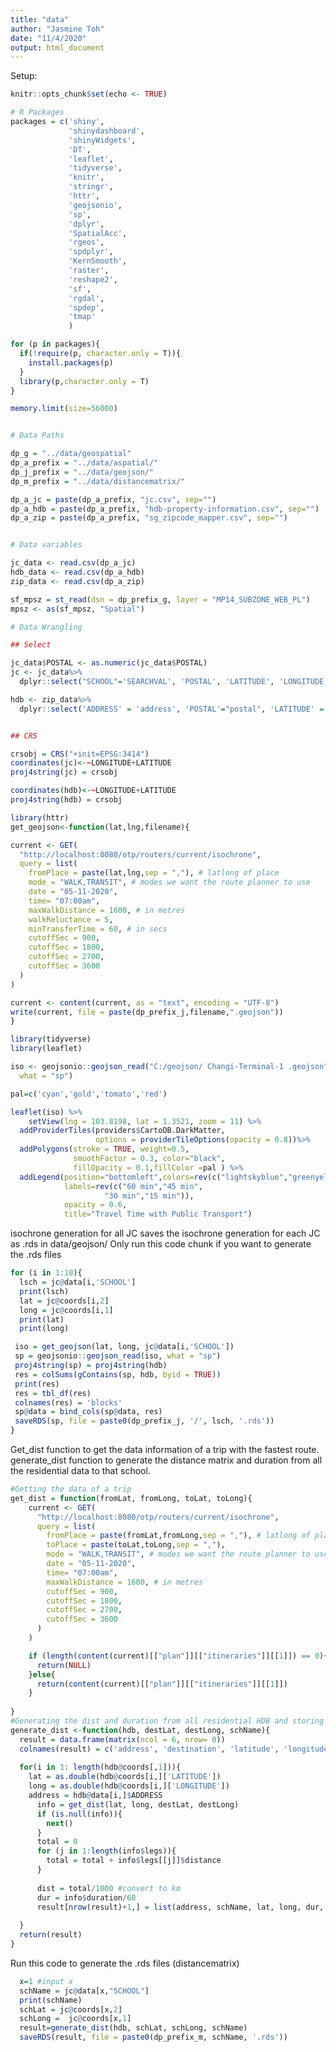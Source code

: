 ---
title: "data"
author: "Jasmine Toh"
date: "11/4/2020"
output: html_document
---


Setup:
```{r setup, include<-FALSE}
knitr::opts_chunk$set(echo <- TRUE)
```

```{r}
# R Packages
packages = c('shiny', 
             'shinydashboard', 
             'shinyWidgets', 
             'DT', 
             'leaflet',
             'tidyverse',
             'knitr',
             'stringr',
             'httr',
             'geojsonio', 
             'sp', 
             'dplyr', 
             'SpatialAcc', 
             'rgeos', 
             'spdplyr', 
             'KernSmooth', 
             'raster',
             'reshape2', 
             'sf',
             'rgdal',
             'spdep',
             'tmap'
             ) 

for (p in packages){
  if(!require(p, character.only = T)){ 
    install.packages(p)
  }
  library(p,character.only = T) 
}

memory.limit(size=56000)


# Data Paths

dp_g = "../data/geospatial" 
dp_a_prefix = "../data/aspatial/" 
dp_j_prefix = "../data/geojson/" 
dp_m_prefix = "../data/distancematrix/" 

dp_a_jc = paste(dp_a_prefix, "jc.csv", sep="")
dp_a_hdb = paste(dp_a_prefix, "hdb-property-information.csv", sep="")
dp_a_zip = paste(dp_a_prefix, "sg_zipcode_mapper.csv", sep="")


# Data variables

jc_data <- read.csv(dp_a_jc)
hdb_data <- read.csv(dp_a_hdb)
zip_data <- read.csv(dp_a_zip)

sf_mpsz = st_read(dsn = dp_prefix_g, layer = "MP14_SUBZONE_WEB_PL")
mpsz <- as(sf_mpsz, "Spatial")

# Data Wrangling

## Select

jc_data$POSTAL <- as.numeric(jc_data$POSTAL)
jc <- jc_data%>% 
  dplyr::select("SCHOOL"='SEARCHVAL', 'POSTAL', 'LATITUDE', 'LONGITUDE', 'X', 'Y', 'ROAD_NAME')

hdb <- zip_data%>%
  dplyr::select('ADDRESS' = 'address', 'POSTAL'="postal", 'LATITUDE' = 'latitude', 'LONGITUDE' = 'longtitude', 'ROAD_NAME' = 'road_name')


## CRS

crsobj = CRS("+init=EPSG:3414")
coordinates(jc)<-~LONGITUDE+LATITUDE
proj4string(jc) = crsobj

coordinates(hdb)<-~LONGITUDE+LATITUDE
proj4string(hdb) = crsobj
```



```{r}
library(httr)
get_geojson<-function(lat,lng,filename){

current <- GET(
  "http://localhost:8080/otp/routers/current/isochrone",
  query = list(
    fromPlace = paste(lat,lng,sep = ","), # latlong of place
    mode = "WALK,TRANSIT", # modes we want the route planner to use
    date = "05-11-2020",
    time= "07:00am",
    maxWalkDistance = 1600, # in metres
    walkReluctance = 5,
    minTransferTime = 60, # in secs
    cutoffSec = 900,
    cutoffSec = 1800,
    cutoffSec = 2700,
    cutoffSec = 3600
  )
)

current <- content(current, as = "text", encoding = "UTF-8")
write(current, file = paste(dp_prefix_j,filename,".geojson"))
}

```


```{r}
library(tidyverse)
library(leaflet)

iso <- geojsonio::geojson_read("C:/geojson/ Changi-Terminal-1 .geojson",
  what = "sp")

pal=c('cyan','gold','tomato','red')

leaflet(iso) %>%
    setView(lng = 103.8198, lat = 1.3521, zoom = 11) %>%
  addProviderTiles(providers$CartoDB.DarkMatter,
                   options = providerTileOptions(opacity = 0.8))%>%  
  addPolygons(stroke = TRUE, weight=0.5,
              smoothFactor = 0.3, color="black",
              fillOpacity = 0.1,fillColor =pal ) %>%
  addLegend(position="bottomleft",colors=rev(c("lightskyblue","greenyellow","gold","tomato")),
            labels=rev(c("60 min","45 min",
                     "30 min","15 min")),
            opacity = 0.6,
            title="Travel Time with Public Transport")
```


isochrone generation for all JC 
saves the isochrone generation for each JC as .rds in data/geojson/
Only run this code chunk if you want to generate the .rds files 
```{r}
for (i in 1:10){
  lsch = jc@data[i,'SCHOOL']
  print(lsch)
  lat = jc@coords[i,2]
  long = jc@coords[i,1]
  print(lat)
  print(long)

 iso = get_geojson(lat, long, jc@data[i,'SCHOOL'])
 sp = geojsonio::geojson_read(iso, what = "sp")
 proj4string(sp) = proj4string(hdb)
 res = colSums(gContains(sp, hdb, byid = TRUE))
 print(res)
 res = tbl_df(res)
 colnames(res) = 'blocks'
 sp@data = bind_cols(sp@data, res)
 saveRDS(sp, file = paste0(dp_prefix_j, '/', lsch, '.rds'))
}
```


Get_dist function to get the data information of a trip with the fastest route.
generate_dist function to generate the distance matrix and duration from all the residential data to that school.
```{r}
#Getting the data of a trip
get_dist = function(fromLat, fromLong, toLat, toLong){
    current <- GET(
      "http://localhost:8080/otp/routers/current/isochrone",
      query = list(
        fromPlace = paste(fromLat,fromLong,sep = ","), # latlong of place
        toPlace = paste(toLat,toLong,sep = ","),
        mode = "WALK,TRANSIT", # modes we want the route planner to use
        date = "05-11-2020",
        time= "07:00am",
        maxWalkDistance = 1600, # in metres
        cutoffSec = 900,
        cutoffSec = 1800,
        cutoffSec = 2700,
        cutoffSec = 3600
      )
    )

    if (length(content(current)[["plan"]][["itineraries"]][[1]]) == 0){
      return(NULL)
    }else{
      return(content(current)[["plan"]][["itineraries"]][[1]])
    }
    
}
#Generating the dist and duration from all residential HDB and storing it for each school
generate_dist <-function(hdb, destLat, destLong, schName){
  result = data.frame(matrix(ncol = 6, nrow= 0))
  colnames(result) = c('address', 'destination', 'latitude', 'longitude', 'duration', 'distance')
  
  for(i in 1: length(hdb@coords[,1])){
    lat = as.double(hdb@coords[i,]['LATITUDE'])
    long = as.double(hdb@coords[i,]['LONGITUDE'])
    address = hdb@data[i,]$ADDRESS
      info = get_dist(lat, long, destLat, destLong)
      if (is.null(info)){
        next()
      }
      total = 0
      for (j in 1:length(info$legs)){
        total = total + info$legs[[j]]$distance
      }
      
      dist = total/1000 #convert to km
      dur = info$duration/60
      result[nrow(result)+1,] = list(address, schName, lat, long, dur, dist)
      
  }
  return(result)
}
```

Run this code to generate the .rds files (distancematrix)
```{r}
  x=1 #input x
  schName = jc@data[x,"SCHOOL"]
  print(schName)
  schLat = jc@coords[x,2]
  schLong =  jc@coords[x,1]
  result=generate_dist(hdb, schLat, schLong, schName)
  saveRDS(result, file = paste0(dp_prefix_m, schName, '.rds'))
```


